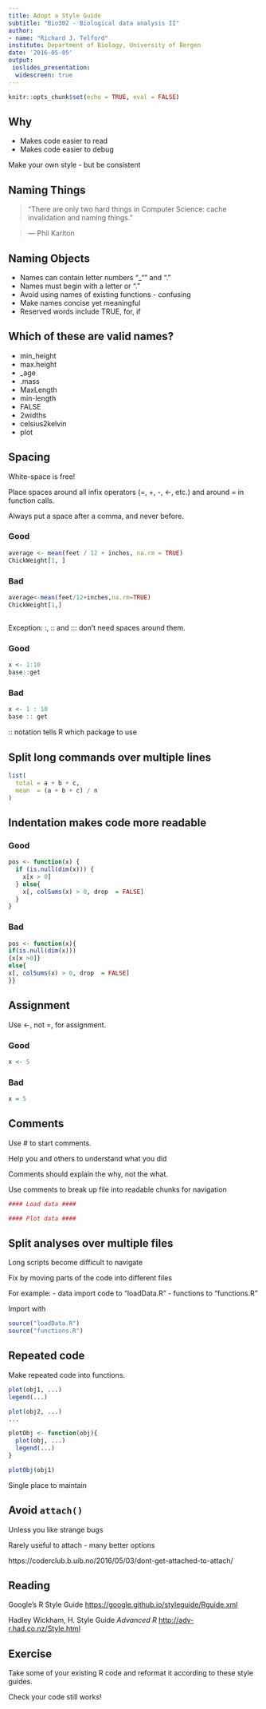 ```yaml
---
title: Adopt a Style Guide
subtitle: "Bio302 - Biological data analysis II"
author: 
- name: "Richard J. Telford"
institute: Department of Biology, University of Bergen
date: '2016-05-05'
output: 
 ioslides_presentation:
  widescreen: true
---
```



```r
knitr::opts_chunk$set(echo = TRUE, eval = FALSE)
```

## Why

 - Makes code easier to read
 - Makes code easier to debug

Make your own style - but be consistent

## Naming Things

>    “There are only two hard things in Computer Science: cache invalidation and naming things.”

>    — Phil Karlton

## Naming Objects

 - Names can contain letter numbers "_"" and "."
 - Names must begin with a letter or "."
 - Avoid using names of existing functions - confusing
 - Make names concise yet meaningful
 - Reserved words include TRUE, for, if
 
## Which of these are valid names?

 - min_height
 - max.height 
 - _age 
 - .mass 
 - MaxLength 
 - min-length 
 - FALSE
 - 2widths 
 - celsius2kelvin 
 - plot

 
## Spacing

White-space is free!

Place spaces around all infix operators (=, +, -, <-, etc.) and around = in function calls. 

Always put a space after a comma, and never before.

### Good
```r
average <- mean(feet / 12 + inches, na.rm = TRUE)
ChickWeight[1, ]
```
### Bad
```r
average<-mean(feet/12+inches,na.rm=TRUE)
ChickWeight[1,]
```
##
Exception: :, :: and ::: don’t need spaces around them.

### Good
```r
x <- 1:10
base::get
```

### Bad

```r
x <- 1 : 10
base :: get
```
:: notation tells R which package to use


## Split long commands over multiple lines

```r
list(
  total = a + b + c, 
  mean  = (a + b + c) / n
)
```

## Indentation makes code more readable

### Good
```r
pos <- function(x) {
  if (is.null(dim(x))) {
    x[x > 0]
  } else{
    x[, colSums(x) > 0, drop  = FALSE]
  }
}
```

### Bad
```r
pos <- function(x){
if(is.null(dim(x)))
{x[x >0]} 
else{
x[, colSums(x) > 0, drop  = FALSE]
}}
```

## Assignment

Use <-, not =, for assignment.

### Good
```r
x <- 5
```
### Bad
```r
x = 5
```


## Comments

Use # to start comments.

Help you and others to understand what you did

Comments should explain the why, not the what.

Use comments to break up file into readable chunks for navigation
```r
#### Load data ####

#### Plot data ####
```
 
## Split analyses over multiple files

Long scripts become difficult to navigate

Fix by moving parts of the code into different files

For example: 
 - data import code to "loadData.R"
 - functions to "functions.R"

Import with  
```r
source("loadData.R")
source("functions.R")
```
 
## Repeated code

Make repeated code into functions.

```r{}
plot(obj1, ...)
legend(...)

plot(obj2, ...)
...

plotObj <- function(obj){
  plot(obj, ...)
  legend(...)
}

plotObj(obj1)
```
Single place to maintain
 
## Avoid `attach()`

Unless you like strange bugs

Rarely useful to attach - many better options

https://coderclub.b.uib.no/2016/05/03/dont-get-attached-to-attach/
 
## Reading

Google's R Style Guide [https://google.github.io/styleguide/Rguide.xml](https://google.github.io/styleguide/Rguide.xml)

Hadley Wickham, H. Style Guide _Advanced R_
[http://adv-r.had.co.nz/Style.html](http://adv-r.had.co.nz/Style.html)

## Exercise

Take some of your existing R code and reformat it according to these style guides. 

Check your code still works!